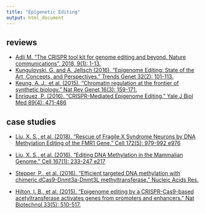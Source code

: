 ```yaml
---
title: "Epigenetic Editing"
output: html_document
---
```


## reviews
* [Adli M. "The CRISPR tool kit for genome editing and beyond. Nature communications", 2018, 9(1): 1-13.](https://www.nature.com/articles/s41467-018-04252-2)
* [Kungulovski, G. and A. Jeltsch (2016). "Epigenome Editing: State of the Art, Concepts, and Perspectives." Trends Genet 32(2): 101-113.](http://www.cell.com/trends/genetics/fulltext/S0168-9525(15)00212-7?_returnURL=http%3A%2F%2Flinkinghub.elsevier.com%2Fretrieve%2Fpii%2FS0168952515002127%3Fshowall%3Dtrue)  
* [Keung, A. J., et al. (2015). "Chromatin regulation at the frontier of synthetic biology." Nat Rev Genet 16(3): 159-171.](https://www.nature.com/articles/nrg3900)
* [Enriquez, P. (2016). "CRISPR-Mediated Epigenome Editing." Yale J Biol Med 89(4): 471-486](https://papers.ssrn.com/sol3/papers.cfm?abstract_id=2842472)

## case studies  
* [Liu, X. S., et al. (2018). "Rescue of Fragile X Syndrome Neurons by DNA Methylation Editing of the FMR1 Gene." Cell 172(5): 979-992 e976](http://www.cell.com/cell/fulltext/S0092-8674(18)30049-7)

* [Liu, X. S., et al. (2016). "Editing DNA Methylation in the Mammalian Genome." Cell 167(1): 233-247 e217](http://www.cell.com/cell/fulltext/S0092-8674(16)31153-9)

* [Stepper, P., et al. (2016). "Efficient targeted DNA methylation with chimeric dCas9-Dnmt3a-Dnmt3L methyltransferase." Nucleic Acids Res.](https://academic.oup.com/nar/article/45/4/1703/2605790)

* [Hilton, I. B., et al. (2015). "Epigenome editing by a CRISPR-Cas9-based acetyltransferase activates genes from promoters and enhancers." Nat Biotechnol 33(5): 510-517.](https://www.nature.com/articles/nbt.3199)

